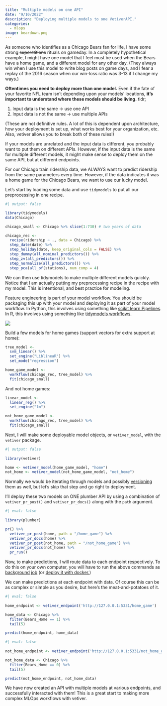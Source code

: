 ```yaml
---
title: "Multiple models on one API"
date: "9/10/2022"
description: "Deploying multiple models to one VetiverAPI."
categories:
  - mlops
image: beardown.png
---
```


As someone who identifies as a Chicago Bears fan for life, I have some strong ~~superstitions~~ rituals on gameday. In a completely hypothetical example, I might have one model that I feel must be used when the Bears have a home game, and a different model for any other day. (They always win when I use this model to write blog posts on game days, and I fear a replay of the 2016 season when our win-loss ratio was 3-13 if I change my ways.)

**Oftentimes you need to deploy more than one model.** Even if the fate of your favorite NFL team isn't depending upon your models' locations, **it's important to understand where these models should be living.** tldr;

1.  Input data is the same -\> use one API
2.  Input data is not the same -\> use multiple APIs

(These are not definitive rules. A lot of this is dependent upon architecture, how your deployment is set up, what works best for your organization, etc. Also, vetiver allows you to break both of these rules!)

If your models are unrelated and the input data is different, you probably want to put them on different APIs. However, if the input data is the same for multiple different models, it might make sense to deploy them on the same API, but at different endpoints.

For our Chicago train ridership data, we ALWAYS want to predict ridership from the same parameters every time. However, if the data indicates it was a home game for the Chicago Bears, we want to use our lucky model.

Let's start by loading some data and use `tidymodels` to put all our preprocessing in one recipe.

```r
#| output: false

library(tidymodels)
data(Chicago)

chicago_small <- Chicago %>% slice(1:730) # two years of data

chicago_rec <-
  recipe(ridership ~ ., data = Chicago) %>%
  step_date(date) %>%
  step_holiday(date, keep_original_cols = FALSE) %>%
  step_dummy(all_nominal_predictors()) %>%
  step_zv(all_predictors()) %>%
  step_normalize(all_predictors()) %>%
  step_pca(all_of(stations), num_comp = 4)
```

We can then use tidymodels to make multiple different models quickly. Notice that I am actually putting my preprocessing recipe in the recipe with my model. This is intentional, and best practice for modeling.

::: callout-important
Feature engineering is part of your model workflow. You should be packaging this up with your model and deploying it as part of your model workflow. In Python, this involves using something like [scikit learn Pipelines](https://scikit-learn.org/stable/modules/generated/sklearn.pipeline.Pipeline.html). In R, this involves using something like [tidymodels workflows](https://workflows.tidymodels.org/).

![](https://www.tmwr.org/premade/proper-workflow.svg){fig-alt="Flowchart of data and predictors feeding into the modeling workflow, which is comprised of Principal Component Analysis AND least squares estimation. Model workflow feeds into fitted model."}
:::

Build a few models for home games (support vectors for extra support at home):

```r
tree_model <-
  svm_linear() %>%
  set_engine("LiblineaR") %>%
  set_mode("regression")

home_game_model <-
  workflow(chicago_rec, tree_model) %>%
  fit(chicago_small)
```

And not home games:

```r
linear_model <-
  linear_reg() %>%
  set_engine("lm")

not_home_game_model <-
  workflow(chicago_rec, tree_model) %>% 
  fit(chicago_small)
```

Next, I will make some deployable model objects, or `vetiver_model`, with the `vetiver` package.

```r
#| output: false
 
library(vetiver)

home <- vetiver_model(home_game_model, "home")
not_home <- vetiver_model(not_home_game_model, "not_home")
```

Normally we would be iterating through models and possibly [versioning](https://vetiver.rstudio.com/get-started/version.html#store-and-version-your-model) them as well, but let's skip that step and go right to deployment.

I'll deploy these two models on ONE plumber API by using a combination of `vetiver_pr_post()` and `vetiver_pr_docs()` along with the `path` argument.

```r
#| eval: false
 
library(plumber)

pr() %>% 
  vetiver_pr_post(home, path = "/home_game") %>% 
  vetiver_pr_docs(home) %>% 
  vetiver_pr_post(not_home, path = "/not_home_game") %>% 
  vetiver_pr_docs(not_home) %>% 
  pr_run()
```

Now, to make predictions, I will route data to each endpoint respectively. To do this on your own computer, you will have to run the above commands as [background job](https://solutions.rstudio.com/r/jobs/) (or [deploy it with docker.](https://vetiver.rstudio.com/learn-more/deploy-with-docker.html))

We can make predictions at each endpoint with data. Of course this can be as complex or simple as you desire, but here's the meat-and-potatoes of it.

```r
#| eval: false
 
home_endpoint <- vetiver_endpoint('http://127.0.0.1:5331/home_game')

home_data <- Chicago %>%
  filter(Bears_Home == 1) %>%
  tail(5)

predict(home_endpoint, home_data)

```

```r
#| eval: false
 
not_home_endpoint <- vetiver_endpoint('http://127.0.0.1:5331/not_home_game')

not_home_data <- Chicago %>%
  filter(Bears_Home == 0) %>%
  tail(5)

predict(not_home_endpoint, not_home_data)

```

We have now created an API with multiple models at various endpoints, and successfully interacted with them! This is a great start to making more complex MLOps workflows with vetiver.